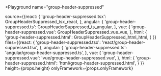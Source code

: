 

<Playground
  name="group-header-suppressed"
  
  source={{react: {
             'group-header-suppressed.tsx': GroupHeaderSuppressed_tsx_react,
           },
           angular: {
             'group-header-suppressed.ts': GroupHeaderSuppressed_ts_angular,
           },
           vue: {
             'group-header-suppressed.vue': GroupHeaderSuppressed_vue_vue,
           },
           html: {
             'group-header-suppressed.html': GroupHeaderSuppressed_html_html,
           }
}}
  files={{react: {
            'group-header-suppressed.tsx': 'react/group-header-suppressed.tsx',
          },
          angular: {
            'group-header-suppressed.ts': 'angular/group-header-suppressed.ts',
          },
          vue: {
            'group-header-suppressed.vue': 'vue/group-header-suppressed.vue',
          },
          html: {
            'group-header-suppressed.html': 'html/group-header-suppressed.html',
          }
}}
  height={props.height}
  onlyFramework={props.onlyFramework}
></Playground>
